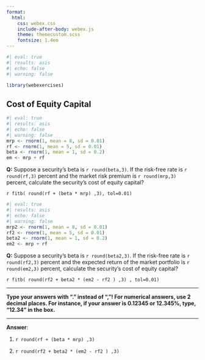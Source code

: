 ```yaml
---
format:
  html:
    css: webex.css
    include-after-body: webex.js
    theme: themecustom.scss
    fontsize: 1.4em
---
```


```r
#| eval: true
#| results: asis
#| echo: false
#| warning: false

library(webexercises)

```

## Cost of Equity Capital

```r
#| eval: true
#| results: asis
#| echo: false
#| warning: false
mrp <- rnorm(1, mean = 8, sd = 0.01)
rf <- rnorm(1, mean = 5, sd = 0.01)
beta <- rnorm(1, mean = 1, sd = 0.2)
em <- mrp + rf
```

**Q:** Suppose a security's beta is `r round(beta,3)`. If the risk-free rate is `r round(rf,3)` percent and the market risk premium is `r round(mrp,3)` percent, calculate the security's cost of equity capital? 

`r fitb( round(rf + (beta * mrp) ,3), tol=0.01)`

```r
#| eval: true
#| results: asis
#| echo: false
#| warning: false
mrp2 <- rnorm(1, mean = 8, sd = 0.01)
rf2 <- rnorm(1, mean = 5, sd = 0.01)
beta2 <- rnorm(1, mean = 1, sd = 0.2)
em2 <- mrp + rf
```

**Q:** Suppose a security's beta is `r round(beta2,3)`. If the risk-free rate is `r round(rf2,3)` percent and the expected return of the market portfolio is `r round(em2,3)` percent, calculate the security's cost of equity capital? 

`r fitb( round(rf2 + beta2 * (em2 - rf2 ) ,3) , tol=0.01)`

___

::: {.callout-important}
**Type your answers with "." instead of ","! For numerical answers, use 2 decimal places. For instance, if your answer is 0.12345 or 12.345%, type, "12.34" in the box.**
:::
___


**Answer**:

1) `r round(rf + (beta * mrp) ,3)`

2) `r round(rf2 + beta2 * (em2 - rf2 ) ,3)`



